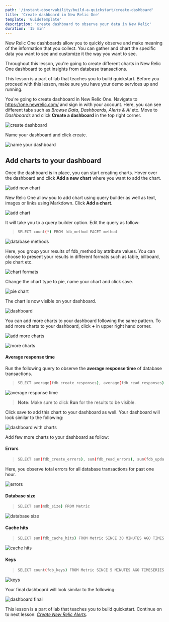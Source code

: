```yaml
---
path: '/instant-observability/build-a-quickstart/create-dashboard'
title: 'Create dashboard in New Relic One'
template: 'GuideTemplate'
description: 'create dashboard to observe your data in New Relic'
duration: '15 min'
---
```



New Relic One dashboards allow you to quickly observe and make meaning of the information that you collect. You can gather and chart the specific data you want to see and customize it the way you want to see.

Throughout this lesson, you're going to create different charts in New Relic One dashboard to get insights from database transactions. 

<Callout variant='important'>

This lesson is a part of lab that teaches you to build quickstart. Before you proceed with this lesson, make sure you have your demo services up and running. 

</Callout>

You're going to create dashboard in New Relic One. Navigate to https://one.newrelic.com/ and sign in with your account. Here, you can see different tabs such as *Browse Data*, *Dashboards*, *Alerts & AI* etc. 
Move to *Dashboards* and click **Create a dashboard** in the top right corner. 

![create dashboard](../../../images/instant-observability/create-dashboard.png)

Name your dashboard and click create.

![name your dashboard](../../../images/instant-observability/name-dashboard.png)

## Add charts to your dashboard

Once the dashboard is in place, you can start creating charts. Hover over the dashboard and click **Add a new chart** where you want to add the chart.

![add new chart](../../../images/instant-observability/add-new-chart.png)

New Relic One allow you to add chart using query builder as well as text, images or links using Markdown. Click **Add a chart**.

![add chart](../../../images/instant-observability/add-a-chart.png)

It will take you to a query builder option. Edit the query as follow:

>```bash
>SELECT count(*) FROM fdb_method FACET method 
>```

![database methods](../../../images/instant-observability/fdb-methods.png)

Here, you group your results of fdb_method by attribute values. You can choose to present your results in different formats such as table, billboard, pie chart etc. 

![chart formats](../../../images/instant-observability/chart-formats.png)

Change the chart type to pie, name your chart and click save.

![pie chart](../../../images/instant-observability/piechart.png)

The chart is now visible on your dashboard.

![dashboard](../../../images/instant-observability/piechart-dashboard.png)


You can add more charts to your dashboard following the same pattern. To add more charts to your dashboard, click **+** in upper right hand corner. 

![add more charts](../../../images/instant-observability/add-more-charts.png)

![more charts](../../../images/instant-observability/more-charts.png)

#### Average response time
Run the following query to observe the **average response time** of database transactions. 

>```bash
> SELECT average(fdb_create_responses), average(fdb_read_responses), average(fdb_update_responses), average(fdb_delete_responses) FROM Metric SINCE 30 MINUTES AGO TIMESERIES
>```

![average response time](../../../images/instant-observability/average-response-time.png )

>**Note:** Make sure to click **Run** for the results to be visible. 

Click save to add this chart to your dashboard as well. Your dashboard will look similar to the following:

![dashboard with charts](../../../images/instant-observability/dashboard2.png )

Add few more charts to your dashboard as follow:

#### Errors

>```bash
> SELECT sum(fdb_create_errors), sum(fdb_read_errors), sum(fdb_update_errors), sum(fdb_delete_errors) FROM Metric SINCE 60 MINUTES AGO TIMESERIES
>```

Here, you observe total errors for all database transactions for past one hour.

![errors](../../../images/instant-observability/errors.png )

#### Database size

>```bash
> SELECT sum(mdb_size) FROM Metric
>```

![database size](../../../images/instant-observability/database-size.png )

#### Cache hits

>```bash
> SELECT sum(fdb_cache_hits) FROM Metric SINCE 30 MINUTES AGO TIMESERIES
>```

![cache hits](../../../images/instant-observability/cache-hits.png )

#### Keys

>```bash
> SELECT count(fdb_keys) FROM Metric SINCE 5 MINUTES AGO TIMESERIES
>```

![keys](../../../images/instant-observability/keys.png )

Your final dashboard will look similar to the following:

![dashboard final](../../../images/instant-observability/dashboard-final.png )

<Callout variant='important'>

This lesson is a part of lab that teaches you to build quickstart. Continue on to next lesson:  [_Create New Relic Alerts_](/instant-observability/build-a-quickstart/create-alerts).

</Callout>